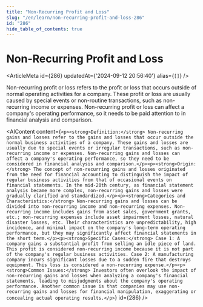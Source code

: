 ```yaml
---
title: "Non-Recurring Profit and Loss"
slug: "/en/learn/non-recurring-profit-and-loss-286"
id: "286"
hide_table_of_contents: true
---
```



# Non-Recurring Profit and Loss

<ArticleMeta id={286} updatedAt={'2024-09-12 20:56:40'} alias={`[]`} />
<div className='border-solid border-b border-t-0 my-4 border-[var(--ifm-color-gray-300)]' />

Non-recurring profit or loss refers to the profit or loss that occurs outside of normal operating activities for a company. These profit or loss are usually caused by special events or non-routine transactions, such as non-recurring income or expenses. Non-recurring profit or loss can affect a company's operating performance, so it needs to be paid attention to in financial analysis and comparison.

<AIContent content={`<p><strong>Definition:</strong> Non-recurring gains and losses refer to the gains and losses that occur outside the normal business activities of a company. These gains and losses are usually due to special events or irregular transactions, such as non-recurring income or expenses. Non-recurring gains and losses can affect a company's operating performance, so they need to be considered in financial analysis and comparison.</p><p><strong>Origin:</strong> The concept of non-recurring gains and losses originated from the need for financial accounting to distinguish the impact of regular business activities from that of occasional events on financial statements. In the mid-20th century, as financial statement analysis became more complex, non-recurring gains and losses were gradually clarified and standardized.</p><p><strong>Categories and Characteristics:</strong> Non-recurring gains and losses can be divided into non-recurring income and non-recurring expenses. Non-recurring income includes gains from asset sales, government grants, etc.; non-recurring expenses include asset impairment losses, natural disaster losses, etc. Their characteristics are unpredictability, high incidence, and minimal impact on the company's long-term operating performance, but they may significantly affect financial statements in the short term.</p><p><strong>Specific Cases:</strong> Case 1: A company gains a substantial profit from selling an idle piece of land. This profit is considered non-recurring income because it is not part of the company's regular business activities. Case 2: A manufacturing company incurs significant losses due to a sudden fire that destroys equipment. This loss is considered a non-recurring expense.</p><p><strong>Common Issues:</strong> Investors often overlook the impact of non-recurring gains and losses when analyzing a company's financial statements, leading to misjudgments about the company's operating performance. Another common issue is that companies may use non-recurring gains and losses for financial manipulation, exaggerating or concealing actual operating results.</p>`} id={286} />
